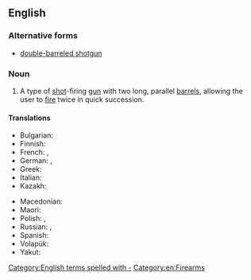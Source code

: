 ==English==
{{wikipedia}}

===Alternative forms===
* [[double-barreled shotgun]]

===Noun===
{{en-noun}}

# A type of [[shot]]-firing [[gun]] with two long, parallel [[barrel]]s, allowing the user to [[fire]] twice in quick succession.

====Translations====
{{trans-top|type of shot-firing gun}}
* Bulgarian: {{t|bg|двуцевка|f}}
* Finnish: {{t|fi|[[kaksipiippuinen]] [[haulikko]]}}
* French: {{t+|fr|fusil à deux coups|m}}, {{t|fr|fusil à double canon|m}}
* German: {{t+|de|Doppelflinte|f}}, {{t|de|doppelläufige Schrotflinte|f}}
* Greek: {{t+|el|δίκαννο|n}}
* Italian: {{t+|it|doppietta|f}}
* Kazakh: {{t|kk|қосауыз мылтық|sc=Cyrl}}
{{trans-mid}}
* Macedonian: {{t|mk|двоцевка|f}}
* Maori: {{t|mi|tūpara}}
* Polish: {{t+|pl|dubeltówka|f}}, {{t+|pl|dwururka|f}}
* Russian: {{t|ru|двуство́льное ружьё|n}}, {{t+|ru|двуство́лка|f}}
* Spanish: {{t|es|escopeta de dos cañones|f}}
* Volapük: {{t|vo|telrüdedagün}}
* Yakut: {{t|sah|икки уостаах саа|sc=Cyrl}}
{{trans-bottom}}

[[Category:English terms spelled with -]]
[[Category:en:Firearms]]